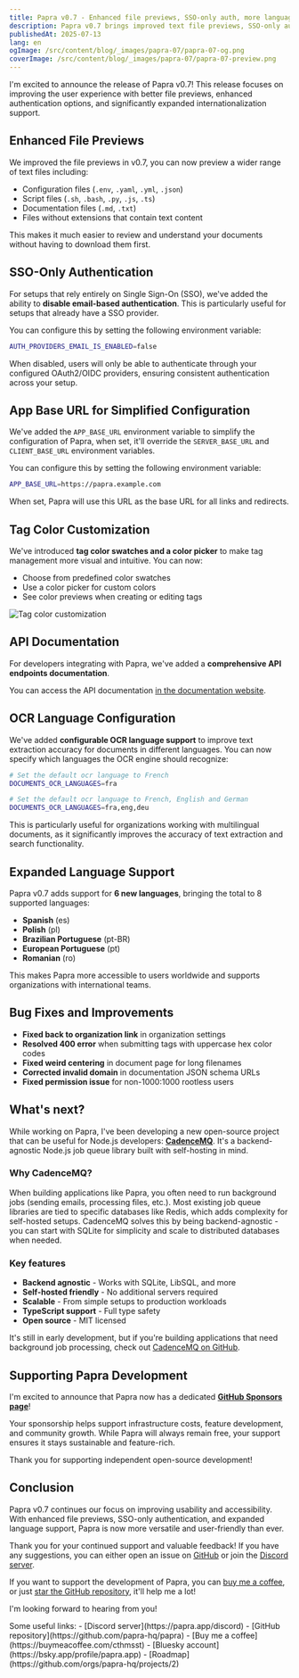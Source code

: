 ```yaml
---
title: Papra v0.7 - Enhanced file previews, SSO-only auth, more languages, and more!
description: Papra v0.7 brings improved text file previews, SSO-only authentication support, tag color customization, API documentation, and support for 6 new languages.
publishedAt: 2025-07-13
lang: en
ogImage: /src/content/blog/_images/papra-07/papra-07-og.png
coverImage: /src/content/blog/_images/papra-07/papra-07-preview.png
---
```


I'm excited to announce the release of Papra v0.7! This release focuses on improving the user experience with better file previews, enhanced authentication options, and significantly expanded internationalization support.

## Enhanced File Previews

We improved the file previews in v0.7, you can now preview a wider range of text files including:

- Configuration files (`.env`, `.yaml`, `.yml`, `.json`)
- Script files (`.sh`, `.bash`, `.py`, `.js`, `.ts`)
- Documentation files (`.md`, `.txt`)
- Files without extensions that contain text content

This makes it much easier to review and understand your documents without having to download them first.

## SSO-Only Authentication

For setups that rely entirely on Single Sign-On (SSO), we've added the ability to **disable email-based authentication**. This is particularly useful for setups that already have a SSO provider.

You can configure this by setting the following environment variable:

```bash
AUTH_PROVIDERS_EMAIL_IS_ENABLED=false
```

When disabled, users will only be able to authenticate through your configured OAuth2/OIDC providers, ensuring consistent authentication across your setup.

## App Base URL for Simplified Configuration

We've added the `APP_BASE_URL` environment variable to simplify the configuration of Papra, when set, it'll override the `SERVER_BASE_URL` and `CLIENT_BASE_URL` environment variables.

You can configure this by setting the following environment variable:

```bash
APP_BASE_URL=https://papra.example.com
```

When set, Papra will use this URL as the base URL for all links and redirects.

## Tag Color Customization

We've introduced **tag color swatches and a color picker** to make tag management more visual and intuitive. You can now:

- Choose from predefined color swatches
- Use a color picker for custom colors
- See color previews when creating or editing tags

![Tag color customization](./_images/papra-07/papra-07-tag-colors.png)

## API Documentation

For developers integrating with Papra, we've added a **comprehensive API endpoints documentation**.

You can access the API documentation [in the documentation website](https://docs.papra.app/resources/api-endpoints/).

## OCR Language Configuration

We've added **configurable OCR language support** to improve text extraction accuracy for documents in different languages. You can now specify which languages the OCR engine should recognize:

```bash
# Set the default ocr language to French
DOCUMENTS_OCR_LANGUAGES=fra

# Set the default ocr language to French, English and German
DOCUMENTS_OCR_LANGUAGES=fra,eng,deu
```

This is particularly useful for organizations working with multilingual documents, as it significantly improves the accuracy of text extraction and search functionality.

## Expanded Language Support

Papra v0.7 adds support for **6 new languages**, bringing the total to 8 supported languages:

- **Spanish** (es)
- **Polish** (pl)
- **Brazilian Portuguese** (pt-BR)
- **European Portuguese** (pt)
- **Romanian** (ro)

This makes Papra more accessible to users worldwide and supports organizations with international teams.

## Bug Fixes and Improvements

- **Fixed back to organization link** in organization settings
- **Resolved 400 error** when submitting tags with uppercase hex color codes
- **Fixed weird centering** in document page for long filenames
- **Corrected invalid domain** in documentation JSON schema URLs
- **Fixed permission issue** for non-1000:1000 rootless users

## What's next?

While working on Papra, I've been developing a new open-source project that can be useful for Node.js developers: **[CadenceMQ](https://github.com/papra-hq/cadence-mq)**. It's a backend-agnostic Node.js job queue library built with self-hosting in mind.

### Why CadenceMQ?

When building applications like Papra, you often need to run background jobs (sending emails, processing files, etc.). Most existing job queue libraries are tied to specific databases like Redis, which adds complexity for self-hosted setups. CadenceMQ solves this by being backend-agnostic - you can start with SQLite for simplicity and scale to distributed databases when needed.

### Key features
- **Backend agnostic** - Works with SQLite, LibSQL, and more
- **Self-hosted friendly** - No additional servers required
- **Scalable** - From simple setups to production workloads
- **TypeScript support** - Full type safety
- **Open source** - MIT licensed

It's still in early development, but if you're building applications that need background job processing, check out [CadenceMQ on GitHub](https://github.com/papra-hq/cadence-mq).

## Supporting Papra Development

I'm excited to announce that Papra now has a dedicated **[GitHub Sponsors page](https://github.com/sponsors/papra-hq)**! 

Your sponsorship helps support infrastructure costs, feature development, and community growth. While Papra will always remain free, your support ensures it stays sustainable and feature-rich.

Thank you for supporting independent open-source development!

## Conclusion

Papra v0.7 continues our focus on improving usability and accessibility. With enhanced file previews, SSO-only authentication, and expanded language support, Papra is now more versatile and user-friendly than ever.

Thank you for your continued support and valuable feedback! If you have any suggestions, you can either open an issue on [GitHub](https://github.com/papra-hq/papra/issues) or join the [Discord server](https://papra.app/discord).

If you want to support the development of Papra, you can [buy me a coffee](https://buymeacoffee.com/cthmsst), or just [star the GitHub repository](https://github.com/papra-hq/papra), it'll help me a lot!

I'm looking forward to hearing from you!

<div class="mt-14">
Some useful links:
- [Discord server](https://papra.app/discord)
- [GitHub repository](https://github.com/papra-hq/papra)
- [Buy me a coffee](https://buymeacoffee.com/cthmsst)
- [Bluesky account](https://bsky.app/profile/papra.app)
- [Roadmap](https://github.com/orgs/papra-hq/projects/2)
</div> 
